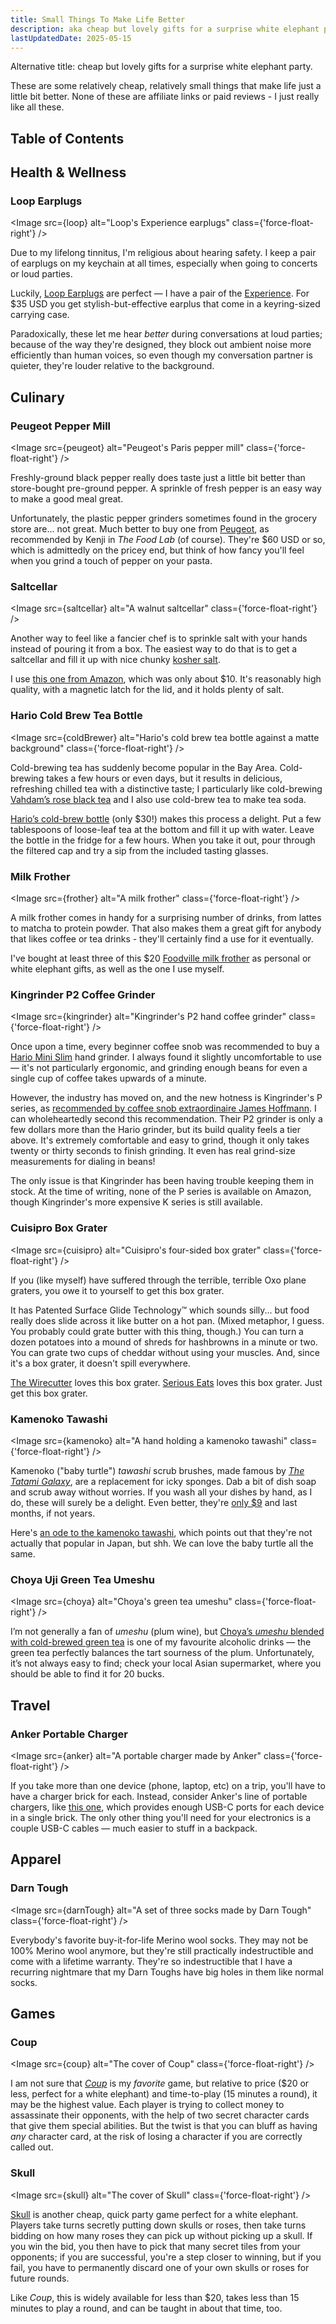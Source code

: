 ```yaml
---
title: Small Things To Make Life Better
description: aka cheap but lovely gifts for a surprise white elephant party
lastUpdatedDate: 2025-05-15
---
```



Alternative title: cheap but lovely gifts for a surprise white elephant party.

These are some relatively cheap, relatively small things that make life just a little bit better.
None of these are affiliate links or paid reviews - I just really like all these.

## Table of Contents

## Health & Wellness

### Loop Earplugs

<Image src={loop} alt="Loop's Experience earplugs" class={'force-float-right'} />

Due to my lifelong tinnitus, I'm religious about hearing safety.
I keep a pair of earplugs on my keychain at all times, especially when going to concerts or loud parties.

Luckily, [Loop Earplugs](https://us.loopearplugs.com) are perfect — I have a pair of the [Experience](https://us.loopearplugs.com/products/experience).
For $35 USD you get stylish-but-effective earplus that come in a keyring-sized carrying case.

Paradoxically, these let me hear *better* during conversations at loud parties; because of the way they're designed, they block out ambient noise more efficiently than human voices,
so even though my conversation partner is quieter, they're louder relative to the background.

## Culinary

### Peugeot Pepper Mill

<Image src={peugeot} alt="Peugeot's Paris pepper mill" class={'force-float-right'} />

Freshly-ground black pepper really does taste just a little bit better than store-bought pre-ground pepper.
A sprinkle of fresh pepper is an easy way to make a good meal great.

Unfortunately, the plastic pepper grinders sometimes found in the grocery store are... not great.
Much better to buy one from [Peugeot](https://us.peugeot-saveurs.com/en_us/pepper-mills), as recommended by Kenji in *The Food Lab* (of course).
They're $60 USD or so, which is admittedly on the pricey end, but think of how fancy you'll feel when you grind a touch of pepper on your pasta.

### Saltcellar

<Image src={saltcellar} alt="A walnut saltcellar" class={'force-float-right'} />

Another way to feel like a fancier chef is to sprinkle salt with your hands instead of pouring it from a box.
The easiest way to do that is to get a saltcellar and fill it up with nice chunky [kosher salt](https://www.seriouseats.com/ask-the-food-lab-do-i-need-to-use-kosher-salt).

I use [this one from Amazon](https://www.amazon.com/dp/B07STN8DRL?psc=1&ref=ppx_yo2ov_dt_b_product_details), which was only about $10.
It's reasonably high quality, with a magnetic latch for the lid, and it holds plenty of salt.

### Hario Cold Brew Tea Bottle

<Image src={coldBrewer} alt="Hario's cold brew tea bottle against a matte background" class={'force-float-right'} />

Cold-brewing tea has suddenly become popular in the Bay Area. Cold-brewing takes a few hours or even days, but it results in delicious, refreshing chilled tea with a distinctive taste; I particularly like cold-brewing [Vahdam’s rose black tea](https://www.vahdam.com/products/blooming-rose-black-tea) and I also use cold-brew tea to make tea soda.

[Hario’s cold-brew bottle](https://www.hario-usa.com/products/cold-brew-tea-wine-bottle-1) (only $30!) makes this process a delight. Put a few tablespoons of loose-leaf tea at the bottom and fill it up with water. Leave the bottle in the fridge for a few hours. When you take it out, pour through the filtered cap and try a sip from the included tasting glasses.

### Milk Frother

<Image src={frother} alt="A milk frother" class={'force-float-right'} />

A milk frother comes in handy for a surprising number of drinks, from lattes to matcha to protein powder.
That also makes them a great gift for anybody that likes coffee or tea drinks - they'll certainly find a use for it eventually.

I've bought at least three of this $20 [Foodville milk frother](https://www.amazon.com/gp/product/B07V2ZGYJ1?ie=UTF8&th=1) as personal or white elephant gifts,
as well as the one I use myself.

### Kingrinder P2 Coffee Grinder

<Image src={kingrinder} alt="Kingrinder's P2 hand coffee grinder" class={'force-float-right'} />

Once upon a time, every beginner coffee snob was recommended to buy a [Hario Mini Slim](https://www.hario-usa.com/products/ceramic-coffee-mill-mini-plus) hand grinder.
I always found it slightly uncomfortable to use — it's not particularly ergonomic, and grinding enough beans for even a single cup of coffee takes upwards of a minute.

However, the industry has moved on, and the new hotness is Kingrinder's P series, as [recommended by coffee snob extraordinaire James Hoffmann](https://www.youtube.com/watch?v=EPbVUR6Y83k&t=1s).
I can wholeheartedly second this recommendation. Their P2 grinder is only a few dollars more than the Hario grinder, but its build quality feels a tier above.
It's extremely comfortable and easy to grind, though it only takes twenty or thirty seconds to finish grinding.
It even has real grind-size measurements for dialing in beans!

The only issue is that Kingrinder has been having trouble keeping them in stock.
At the time of writing, none of the P series is available on Amazon, though Kingrinder's more expensive K series is still available.

### Cuisipro Box Grater

<Image src={cuisipro} alt="Cuisipro's four-sided box grater" class={'force-float-right'} />

If you (like myself) have suffered through the terrible, terrible Oxo plane graters, you owe it to yourself to get this box grater.

It has Patented Surface Glide Technology™️ which sounds silly... but food really does slide across it like butter on a hot pan.
(Mixed metaphor, I guess. You probably could grate butter with this thing, though.)
You can turn a dozen potatoes into a mound of shreds for hashbrowns in a minute or two.
You can grate two cups of cheddar without using your muscles.
And, since it's a box grater, it doesn't spill everywhere.

[The Wirecutter](https://www.nytimes.com/wirecutter/reviews/best-grater/) loves this box grater.
[Serious Eats](https://www.seriouseats.com/best-box-grater) loves this box grater.
Just get this box grater.

### Kamenoko Tawashi

<Image src={kamenoko} alt="A hand holding a kamenoko tawashi" class={'force-float-right'} />

Kamenoko ("baby turtle") *tawashi* scrub brushes, made famous by [*The Tatami Galaxy*](https://en.wikipedia.org/wiki/The_Tatami_Galaxy), are a replacement for icky sponges.
Dab a bit of dish soap and scrub away without worries. If you wash all your dishes by hand, as I do, these will surely be a delight.
Even better, they're [only $9](https://jinenstore.com/products/kamenoko-tawashi) and last months, if not years.

Here's [an ode to the kamenoko tawashi](https://catapult.co/stories/katie-okamoto-kamenoko-tawashi-turtle-brush-japanese-family), which points out that they're not actually that popular in Japan, but shh. We can love the baby turtle all the same.

### Choya Uji Green Tea Umeshu

<Image src={choya} alt="Choya's green tea umeshu" class={'force-float-right'} />

I’m not generally a fan of *umeshu* (plum wine), but [Choya’s *umeshu* blended with cold-brewed green tea](https://choyausa.com/products/choya-uji-green-tea/) is one of my favourite alcoholic drinks — the green tea perfectly balances the tart sourness of the plum. Unfortunately, it’s not always easy to find; check your local Asian supermarket, where you should be able to find it for 20 bucks.

## Travel

### Anker Portable Charger

<Image src={anker} alt="A portable charger made by Anker" class={'force-float-right'} />

If you take more than one device (phone, laptop, etc) on a trip, you'll have to have a charger brick for each.
Instead, consider Anker's line of portable chargers, like [this one](https://www.anker.com/products/a2667),
which provides enough USB-C ports for each device in a single brick.
The only other thing you'll need for your electronics is a couple USB-C cables — much easier to stuff in a backpack.

## Apparel

### Darn Tough

<Image src={darnTough} alt="A set of three socks made by Darn Tough" class={'force-float-right'} />

Everybody's favorite buy-it-for-life Merino wool socks. They may not be 100% Merino wool anymore, but they're still practically indestructible and come with a lifetime warranty.
They're so indestructible that I have a recurring nightmare that my Darn Toughs have big holes in them like normal socks.

## Games

### Coup

<Image src={coup} alt="The cover of Coup" class={'force-float-right'} />

I am not sure that [*Coup*](https://boardgamegeek.com/boardgame/131357/coup) is my *favorite* game, but relative to price ($20 or less, perfect for a white elephant) and time-to-play (15 minutes a round), it may be the highest value.
Each player is trying to collect money to assassinate their opponents, with the help of two secret character cards that give them special abilities.
But the twist is that you can bluff as having *any* character card, at the risk of losing a character if you are correctly called out.

### Skull

<Image src={skull} alt="The cover of Skull" class={'force-float-right'} />

[Skull](https://boardgamegeek.com/boardgame/92415/skull) is another cheap, quick party game perfect for a white elephant.
Players take turns secretly putting down skulls or roses, then take turns bidding on how many roses they can pick up without picking up a skull.
If you win the bid, you then have to pick that many secret tiles from your opponents;
if you are successful, you're a step closer to winning, but if you fail, you have to permanently discard one of your own skulls or roses for future rounds.

Like *Coup*, this is widely available for less than $20, takes less than 15 minutes to play a round, and can be taught in about that time, too.